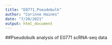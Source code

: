 ```yaml
---
title: "E0771_Pseudobulk"
author: "Corinne Haines"
date: "7/20/2021"
output: html_document
---
```


##Pseudobulk analysis of E0771 scRNA-seq data


